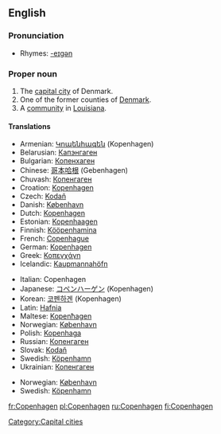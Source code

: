 {{wikipedia}}
{{wikipedia|Copenhagen County}}
{{wikipedia|Copenhagen, Louisiana}}
==English==

===Pronunciation===
*Rhymes: [[Rhymes:English:-eɪɡən|-eɪɡən]]

===Proper noun===
{{en-proper noun}}

# The [[capital city]] of Denmark.
# One of the former counties of [[Denmark]].
# A [[community]] in [[Louisiana]].

====Translations====
{{trans-top|capital of Denmark}}
* Armenian: [[Կոպենհագեն]] (Kopenhagen)
* Belarusian: [[Капэнгаген]]
*Bulgarian: [[Копенхаген]]
*Chinese: [[哥本哈根]] (Gebenhagen)
* Chuvash: [[Копенгаген]]
* Croation: [[Kopenhagen]]
* Czech: [[Kodaň]]
*Danish: [[København]]
*Dutch: [[Kopenhagen]]
*Estonian: [[Kopenhaagen]]
*Finnish: [[Kööpenhamina]]
*French: [[Copenhague]]
*German: [[Kopenhagen]]
*Greek: [[Κοπεγχάγη]] {{f}}
*Icelandic: [[Kaupmannahöfn]] {{f}}
{{trans-mid}}
*Italian: Copenhagen {{f}}
*Japanese: [[コペンハーゲン]] (Kopenhagen)
*Korean: [[코펜하겐]] (Kopenhagen)
*Latin: [[Hafnia]]
*Maltese: [[Kopenħagen]]
*Norwegian: [[København]]
*Polish: [[Kopenhaga]] {{f}}
*Russian: [[Копенгаген]] {{m}}
* Slovak: [[Kodaň]]
*Swedish: [[Köpenhamn]] {{n}}
* Ukrainian: [[Копенгаген]] {{m}}
{{trans-bottom}}

{{trans-top|former county in Denmark}}
{{trans-mid}}
*Norwegian: [[København]]
*Swedish: [[Köpenhamn]] {{n}}
{{trans-bottom}}

[[Category:Capital cities]]

[[fr:Copenhagen]]
[[pl:Copenhagen]]
[[ru:Copenhagen]]
[[fi:Copenhagen]]